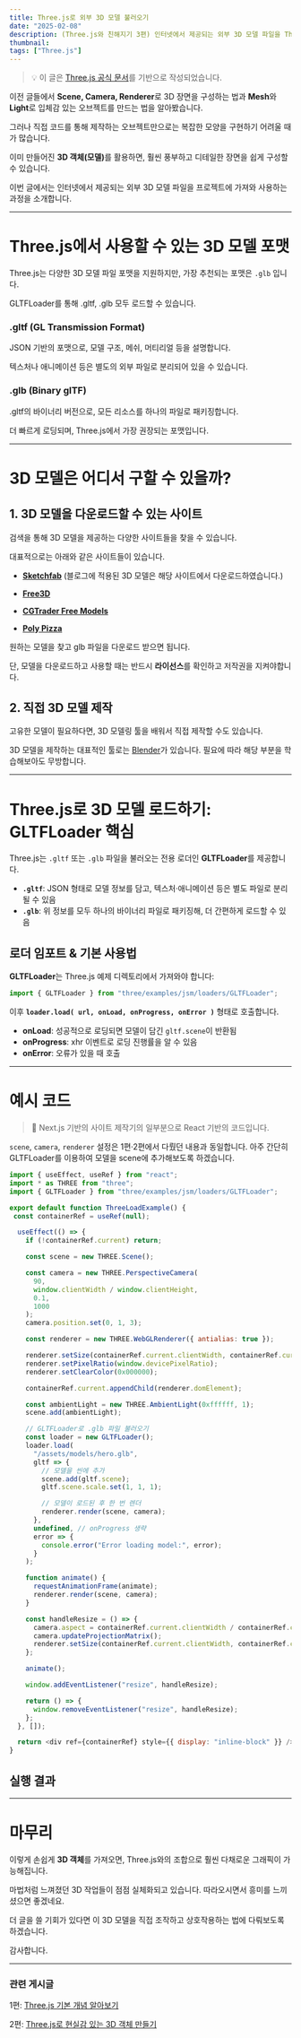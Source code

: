 ```yaml
---
title: Three.js로 외부 3D 모델 불러오기
date: "2025-02-08"
description: (Three.js와 친해지기 3편) 인터넷에서 제공되는 외부 3D 모델 파일을 Three.js로 로드하는 방법을 살펴봅니다.
thumbnail:
tags: ["Three.js"]
---
```


> 💡 이 글은 [Three.js 공식 문서](https://threejs.org/docs/)를 기반으로 작성되었습니다.

이전 글들에서 **Scene, Camera, Renderer**로 3D 장면을 구성하는 법과 **Mesh**와 **Light**로 입체감 있는 오브젝트를 만드는 법을 알아봤습니다.

그러나 직접 코드를 통해 제작하는 오브젝트만으로는 복잡한 모양을 구현하기 어려울 때가 많습니다.  

이미 만들어진 <b>3D 객체(모델)</b>를 활용하면, 훨씬 풍부하고 디테일한 장면을 쉽게 구성할 수 있습니다.

이번 글에서는 인터넷에서 제공되는 외부 3D 모델 파일을 프로젝트에 가져와 사용하는 과정을 소개합니다.

---

# Three.js에서 사용할 수 있는 3D 모델 포맷

Three.js는 다양한 3D 모델 파일 포맷을 지원하지만, 가장 추천되는 포맷은 `.glb` 입니다.

GLTFLoader를 통해 .gltf, .glb 모두 로드할 수 있습니다.


### .gltf (GL Transmission Format)

JSON 기반의 포맷으로, 모델 구조, 메쉬, 머티리얼 등을 설명합니다.

텍스처나 애니메이션 등은 별도의 외부 파일로 분리되어 있을 수 있습니다.

### .glb (Binary glTF)

.gltf의 바이너리 버전으로, 모든 리소스를 하나의 파일로 패키징합니다.

더 빠르게 로딩되며, Three.js에서 가장 권장되는 포맷입니다.

---

# 3D 모델은 어디서 구할 수 있을까?

## 1. 3D 모델을 다운로드할 수 있는 사이트

검색을 통해 3D 모델을 제공하는 다양한 사이트들을 찾을 수 있습니다. 

대표적으로는 아래와 같은 사이트들이 있습니다.

- **[Sketchfab](https://sketchfab.com)** (블로그에 적용된 3D 모델은 해당 사이트에서 다운로드하였습니다.)

- **[Free3D](https://free3d.com/)**  

- **[CGTrader Free Models](https://www.cgtrader.com/free-3d-models)**  

- **[Poly Pizza](https://poly.pizza/)**  


원하는 모델을 찾고 glb 파일을 다운로드 받으면 됩니다.

 단, 모델을 다운로드하고 사용할 때는 반드시 **라이선스**를 확인하고 저작권을 지켜야합니다.


## 2. 직접 3D 모델 제작

고유한 모델이 필요하다면, 3D 모델링 툴을 배워서 직접 제작할 수도 있습니다.

3D 모델을 제작하는 대표적인 툴로는 [Blender](https://www.blender.org/)가 있습니다. 필요에 따라 해당 부분을 학습해보아도 무방합니다.

---

# Three.js로 3D 모델 로드하기: GLTFLoader 핵심

Three.js는 `.gltf` 또는 `.glb` 파일을 불러오는 전용 로더인 **GLTFLoader**를 제공합니다.  
- **`.gltf`**: JSON 형태로 모델 정보를 담고, 텍스처·애니메이션 등은 별도 파일로 분리될 수 있음  
- **`.glb`**: 위 정보를 모두 하나의 바이너리 파일로 패키징해, 더 간편하게 로드할 수 있음

## 로더 임포트 & 기본 사용법

**GLTFLoader**는 Three.js 예제 디렉토리에서 가져와야 합니다:

```javascript
import { GLTFLoader } from "three/examples/jsm/loaders/GLTFLoader";
```

이후 **`loader.load( url, onLoad, onProgress, onError )`** 형태로 호출합니다.  
- **onLoad**: 성공적으로 로딩되면 모델이 담긴 `gltf.scene`이 반환됨  
- **onProgress**: xhr 이벤트로 로딩 진행률을 알 수 있음  
- **onError**: 오류가 있을 때 호출

---

# 예시 코드

> 📍 Next.js 기반의 사이트 제작기의 일부분으로 React 기반의 코드입니다.

`scene`, `camera`, `renderer` 설정은 1편·2편에서 다뤘던 내용과 동일합니다.
아주 간단히 GLTFLoader를 이용하여 모델을 scene에 추가해보도록 하겠습니다.

```javascript
import { useEffect, useRef } from "react";
import * as THREE from "three";
import { GLTFLoader } from "three/examples/jsm/loaders/GLTFLoader";

export default function ThreeLoadExample() {
 const containerRef = useRef(null);

  useEffect(() => {
    if (!containerRef.current) return;

    const scene = new THREE.Scene();

    const camera = new THREE.PerspectiveCamera(
      90,
      window.clientWidth / window.clientHeight,
      0.1,
      1000
    );
    camera.position.set(0, 1, 3);

    const renderer = new THREE.WebGLRenderer({ antialias: true });

    renderer.setSize(containerRef.current.clientWidth, containerRef.current.clientHeight);
    renderer.setPixelRatio(window.devicePixelRatio);
    renderer.setClearColor(0x000000);

    containerRef.current.appendChild(renderer.domElement);

    const ambientLight = new THREE.AmbientLight(0xffffff, 1);
    scene.add(ambientLight);

    // GLTFLoader로 .glb 파일 불러오기
    const loader = new GLTFLoader();
    loader.load(
      "/assets/models/hero.glb",
      gltf => {
        // 모델을 씬에 추가
        scene.add(gltf.scene);
        gltf.scene.scale.set(1, 1, 1);

        // 모델이 로드된 후 한 번 렌더
        renderer.render(scene, camera);
      },
      undefined, // onProgress 생략
      error => {
        console.error("Error loading model:", error);
      }
    );

    function animate() {
      requestAnimationFrame(animate);
      renderer.render(scene, camera);
    }

    const handleResize = () => {
      camera.aspect = containerRef.current.clientWidth / containerRef.current.clientHeight;
      camera.updateProjectionMatrix();
      renderer.setSize(containerRef.current.clientWidth, containerRef.current.clientHeight);
    };

    animate();

    window.addEventListener("resize", handleResize);

    return () => {
      window.removeEventListener("resize", handleResize);
    };
  }, []);

  return <div ref={containerRef} style={{ display: "inline-block" }} />;
}
```

## 실행 결과

<ThreeHeartExample3 />

---

# 마무리

이렇게 손쉽게 **3D 객체**를 가져오면, Three.js와의 조합으로 훨씬 다채로운 그래픽이 가능해집니다.

마법처럼 느껴졌던 3D 작업들이 점점 실체화되고 있습니다. 따라오시면서 흥미를 느끼셨으면 좋겠네요.

더 글을 쓸 기회가 있다면 이 3D 모델을 직접 조작하고 상호작용하는 법에 다뤄보도록 하겠습니다. 
 
감사합니다.

---

### 관련 게시글

1편: [Three.js 기본 개념 알아보기](/post/threejs-1)

2편: [Three.js로 현실감 있는 3D 객체 만들기](/post/threejs-2)

